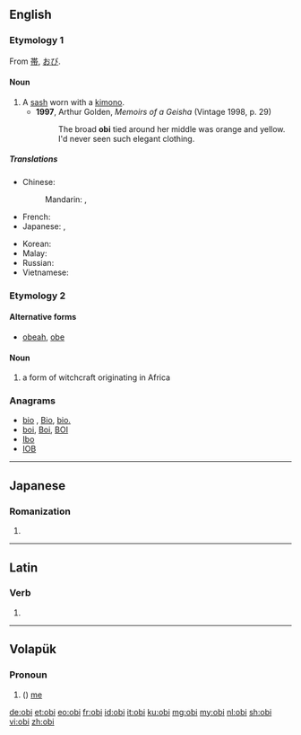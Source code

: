 ==English==
{{wikipedia|Obi (sash)}}

===Etymology 1===
From {{etyl|ja|en}} [[帯]], [[おび]].

====Noun====
{{en-noun|obi}}

# A [[sash]] worn with a [[kimono]].
#* '''1997''', Arthur Golden, ''Memoirs of a Geisha'' (Vintage 1998, p. 29)
#*: The broad '''obi''' tied around her middle was orange and yellow.  I'd never seen such elegant clothing.

=====Translations=====
{{trans-top|a kimono sash}}
* Chinese:
*: Mandarin: {{t|cmn|寬腰帶|sc=Hani}}, {{t|cmn|宽腰带|tr=kuān yāodài|sc=Hani}} {{qualifier|no exact term exists}}
* French: {{t+|fr|obi|m}}
* Japanese: {{t+|ja|帯|tr=おび, obi}}, {{t|ja|おび|tr=obi}}
{{trans-mid}}
* Korean: {{t|ko|오비|tr=obi|sc=Hang}}
* Malay: {{t|ms|obi}}
* Russian: {{t+|ru|оби|m|tr=óbi}}
* Vietnamese: {{t|vi|dải lưng thêu}}
{{trans-bottom}}

===Etymology 2===

====Alternative forms====
* [[obeah]], [[obe]]

====Noun====
{{en-noun}}

# a form of witchcraft originating in Africa

===Anagrams===
* [[bio#English|bio]] , [[Bio#English|Bio]], [[bio.#English|bio.]]
* [[boi#English|boi]], [[Boi#English|Boi]], [[BOI#English|BOI]]
* [[Ibo#English|Ibo]]
* [[IOB#English|IOB]]

----

==Japanese==

===Romanization===
{{ja-romaji}}

# {{ja-romanization of|おび}}

----

==Latin==

===Verb===
{{la-verb-form|obī}}

# {{conjugation of|obeō||2|s|act|imp|lang=la}}

----

==Volapük==

===Pronoun===
{{head|vo|pronoun form}}

# ({{inflection of|ob||acc|s|lang=vo}}) [[me]]

[[de:obi]]
[[et:obi]]
[[eo:obi]]
[[fr:obi]]
[[id:obi]]
[[it:obi]]
[[ku:obi]]
[[mg:obi]]
[[my:obi]]
[[nl:obi]]
[[sh:obi]]
[[vi:obi]]
[[zh:obi]]